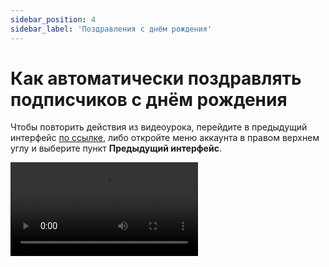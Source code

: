 ```yaml
---
sidebar_position: 4
sidebar_label: 'Поздравления с днём рождения'
---
```



# Как автоматически поздравлять подписчиков с днём рождения

Чтобы повторить действия из видеоурока, перейдите в предыдущий интерфейс [по ссылке](https://sendsay.ru/account/#dashboard), либо откройте меню аккаунта в правом верхнем углу и выберите пункт **Предыдущий интерфейс**.

<Video src="https://www.youtube.com/embed/xoKZFPBVpzY" />

У нас есть отдельная статья про то, как настроить эту автоматизацию в новом интерфейсе:

[Как автоматически поздравлять подписчиков с днём рождения](https://docs.sendsay.ru/automations/automations-by-time/how-to-automate-birthday-emails)
